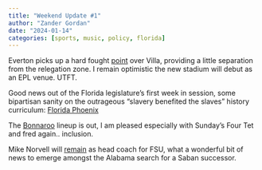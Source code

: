 ```yaml
---
title: "Weekend Update #1"
author: "Zander Gordan"
date: "2024-01-14"
categories: [sports, music, policy, florida]
---
```


Everton picks up a hard fought [point](https://www.liverpoolecho.co.uk/sport/football/football-news/everton-aston-villa-score-highlights-28443636) over Villa, providing a little separation from the relegation zone. I remain optimistic the new stadium will debut as an EPL venue. UTFT.

Good news out of the Florida legislature's first week in session, some bipartisan sanity on the outrageous "slavery benefited the slaves" history curriculum: [Florida Phoenix](https://floridaphoenix.com/2024/01/11/dems-gop-push-to-remove-language-about-slaves-skills-and-personal-benefit-in-fl-state-standards/)

The [Bonnaroo](bonaroo.com) lineup is out, I am pleased especially with Sunday's Four Tet and fred again.. inclusion.

Mike Norvell will [remain](https://www.tallahassee.com/story/sports/college/fsu/football/2024/01/12/mike-norvell-stays-fsu-football-coach-wont-replace-nick-saban-alabama/72142161007/) as head coach for FSU, what a wonderful bit of news to emerge amongst the Alabama search for a Saban successor.
